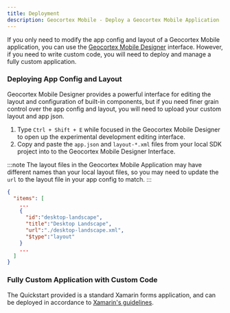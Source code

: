 ```yaml
---
title: Deployment
description: Geocortex Mobile - Deploy a Geocortex Mobile Application
---
```



If you only need to modify the app config and layout of a Geocortex Mobile application, you can use the [Geocortex Mobile Designer](https://apps.geocortex.com/mobileviewer/designer/) interface. However, if you need to write custom code, you will need to deploy and manage a fully custom application.

### Deploying App Config and Layout

Geocortex Mobile Designer provides a powerful interface for editing the layout and configuration of built-in components, but if you need finer grain control over the app config and layout, you will need to upload your custom layout and app json.

1. Type `Ctrl + Shift + E` while focused in the Geocortex Mobile Designer to open up the experimental development editing interface.
1. Copy and paste the `app.json` and `layout-*.xml` files from your local SDK project into to the Geocortex Mobile Designer Interface.

:::note
The layout files in the Geocortex Mobile Application may have different names than your local layout files, so you may need to update the `url` to the layout file in your app config to match.
:::

```json
{
  "items": [
    ...
    {
      "id":"desktop-landscape",
      "title":"Desktop Landscape",
      "url":"./desktop-landscape.xml",
      "$type":"layout"
    }
    ...
  ]
}
```

<TweakConfigLayoutSnippet />

### Fully Custom Application with Custom Code

The Quickstart provided is a standard Xamarin forms application, and can be deployed in accordance to [Xamarin's guidelines](https://docs.microsoft.com/en-us/xamarin/xamarin-forms/deploy-test/).
